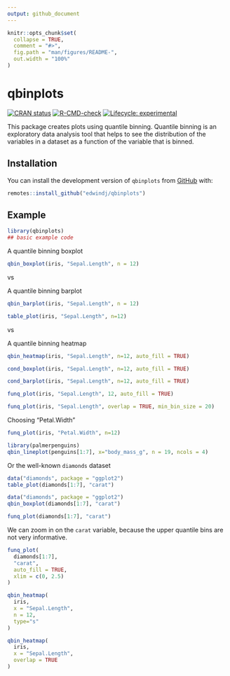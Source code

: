 ```yaml
---
output: github_document
---
```


<!-- README.md is generated from README.Rmd. Please edit that file -->

```r
knitr::opts_chunk$set(
  collapse = TRUE,
  comment = "#>",
  fig.path = "man/figures/README-",
  out.width = "100%"
)
```

# qbinplots

<!-- badges: start -->

[![CRAN status](https://www.r-pkg.org/badges/version/qbinplots)](https://CRAN.R-project.org/package=qbinplots) [![R-CMD-check](https://github.com/edwindj/qbinplots/actions/workflows/R-CMD-check.yaml/badge.svg)](https://github.com/edwindj/qbinplots/actions/workflows/R-CMD-check.yaml)
[![Lifecycle: experimental](https://img.shields.io/badge/lifecycle-experimental-orange.svg)](https://lifecycle.r-lib.org/articles/stages.html#experimental)
<!-- badges: end -->

<!-- This package is in its early stages, not ready for production yet. -->

This package creates plots using quantile binning.
Quantile binning is an exploratory data analysis tool that helps to see
the distribution of the variables in a dataset as a function of the variable
that is binned.


## Installation

You can install the development version of `qbinplots` from [GitHub](https://github.com/) with:

``` r
remotes::install_github("edwindj/qbinplots")
```

## Example

```r
library(qbinplots)
## basic example code
```

A quantile binning boxplot

```r
qbin_boxplot(iris, "Sepal.Length", n = 12)
```

vs

A quantile binning barplot

```r
qbin_barplot(iris, "Sepal.Length", n = 12)
```

```r
table_plot(iris, "Sepal.Length", n=12)
```

vs 

A quantile binning heatmap

```r
qbin_heatmap(iris, "Sepal.Length", n=12, auto_fill = TRUE)
```

```r
cond_boxplot(iris, "Sepal.Length", n=12, auto_fill = TRUE)
```
```r
cond_barplot(iris, "Sepal.Length", n=12, auto_fill = TRUE)
```


```r
funq_plot(iris, "Sepal.Length", 12, auto_fill = TRUE)
```

```r
funq_plot(iris, "Sepal.Length", overlap = TRUE, min_bin_size = 20)
```


Choosing "Petal.Width"

```r
funq_plot(iris, "Petal.Width", n=12)
```

```r
library(palmerpenguins)
qbin_lineplot(penguins[1:7], x="body_mass_g", n = 19, ncols = 4)
```


Or the well-known `diamonds` dataset

```r
data("diamonds", package = "ggplot2")
table_plot(diamonds[1:7], "carat")
```

```r
data("diamonds", package = "ggplot2")
qbin_boxplot(diamonds[1:7], "carat")
```

```r
funq_plot(diamonds[1:7], "carat")
```

We can zoom in on the `carat` variable, because the upper quantile bins are not very informative.
```r
funq_plot(
  diamonds[1:7], 
  "carat", 
  auto_fill = TRUE,
  xlim = c(0, 2.5)
)
```

```r
qbin_heatmap(
  iris,
  x = "Sepal.Length",
  n = 12,
  type="s"
)
```

```r
qbin_heatmap(
  iris,
  x = "Sepal.Length",
  overlap = TRUE
)
```
